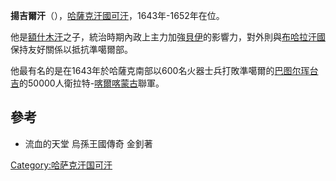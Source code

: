 {{Multiple issues|
{{expand|time=2016-08-28T03:03:18+00:00}}
{{unreferenced|time=2016-08-28T03:03:18+00:00}}
{{Disputed|time=2020-03-29T05:19:18+00:00}}
}}
'''揚吉爾汗'''（{{bd|?||1652年||}}），[[哈薩克汗國|哈薩克汗國]][[可汗|可汗]]，1643年-1652年在位。

他是[[額什木汗|額什木汗]]之子，統治時期內政上主力加強[[貝伊|貝伊]]的影響力，對外則與[[布哈拉汗國|布哈拉汗國]]保持友好關係以抵抗準噶爾部。

他最有名的是在1643年於哈薩克南部以600名火器士兵打敗準噶爾的[[巴图尔珲台吉|巴图尔珲台吉]]的50000人衛拉特-[[喀爾喀蒙古|喀爾喀蒙古]]聯軍。

==參考==
*流血的天堂 烏孫王國傳奇 金釗著

[[Category:哈萨克汗国可汗|Category:哈萨克汗国可汗]]